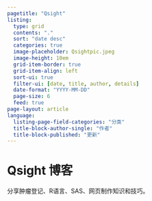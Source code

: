 ```yaml
---
pagetitle: "Qsight"
listing:
  type: grid
  contents: "."
  sort: "date desc"
  categories: true
  image-placeholder: Qsightpic.jpeg
  image-height: 10em
  grid-item-border: true
  grid-item-align: left
  sort-ui: true
  filter-ui: [date, title, author, details]
  date-format: "YYYY-MM-DD"
  page-size: 6
  feed: true
page-layout: article
language:
  listing-page-field-categories: "分类"
  title-block-author-single: "作者"
  title-block-published: "更新"
---
```


# Qsight 博客

分享肿瘤登记、R语言、SAS、网页制作知识和技巧。